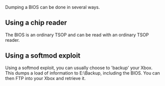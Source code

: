 Dumping a BIOS can be done in several ways.

== Using a chip reader ==

The BIOS is an ordinary TSOP and can be read with an ordinary TSOP reader.

== Using a softmod exploit ==

Using a softmod exploit, you can usually choose to 'backup' your Xbox. This dumps a load of information to E:\Backup, including the BIOS. You can then FTP into your Xbox and retrieve it.